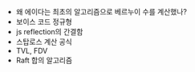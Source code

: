- 왜 에이다는 최초의 알고리즘으로 베르누이 수를 계산했나?
- 보이스 코드 정규형
- js reflection의 간결함
- 스탑로스 계산 공식
- TVL, FDV
- Raft 합의 알고리즘

